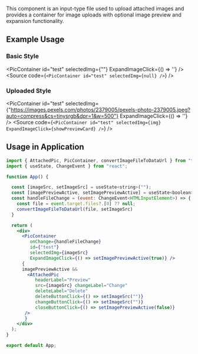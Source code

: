 
<Title>PicContainer Component</Title>
<Meta of={PicContainerStories} />

This component is an input-type file used to upload attached images and provides a container for image uploads with optional image preview and expansion functionality.

## Example Usage

### Basic Style 
<PicContainer
  id="test"
  selectedImg={""}
  ExpandImageClick={() => ''}
/>
<Source code={`
<PicContainer
  id="test"
  selectedImg={null}
/>
`} />


### Uploaded Style
<PicContainer
  id="test"
  selectedImg={"https://images.pexels.com/photos/2379005/pexels-photo-2379005.jpeg?auto=compress&cs=tinysrgb&dpr=1&w=500"}
  ExpandImageClick={() => ''}
/>
<Source code={`
<PicContainer
  id="test"
  selectedImg={img}
  ExpandImageClick={showPreviewCard}
/>
`} />



## Usage in Application

```jsx
import { AttachedPic, PicContainer, convertImageFileToDataUrl } from "torch-glare";
import { useState, ChangeEvent } from "react";

function App() {

  const [imageSrc, setImageSrc] = useState<string>("");
  const [imagePreviewActive, setImagePreviewActive] = useState<boolean>(false);
  const handleFileChange = (event: ChangeEvent<HTMLInputElement>) => {
    const file = event.target.files?.[0] ?? null;
    convertImageFileToDataUrl(file, setImageSrc)
  }

  return (
    <div>
      <PicContainer 
         onChange={handleFileChange} 
         id={"test"}
         selectedImg={imageSrc} 
         ExpandImageClick={() => setImagePreviewActive(true)} />
      {
      imagePreviewActive && 
        <AttachedPic 
           headerLabel="Preview" 
           src={imageSrc} changeLabel="Change" 
           deleteLabel="Delete" 
           deleteButtonClick={() => setImageSrc("")}
           changeButtonClick={() => setImageSrc("")} 
           closeButtonClick={() => setImagePreviewActive(false)}
       />
       }
    </div>
  );
}

export default App;
```